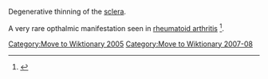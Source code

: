 [[Category:Move to Wiktionary 2005]]
[[Category:Move to Wiktionary 2007-08]]

Degenerative thinning of the [[sclera]].

A very rare opthalmic manifestation seen in [[rheumatoid arthritis]] <ref>{{cite journal |author= Wu CC, Yu HC, Yen JH, Tsai WC, Liu HW.|title=Rare extra-articular manifestation of rheumatoid arthritis: scleromalacia perforans.|journal= Kaohsiung J Med Sci|volume= 21|issue=5|pages=233-235|year=2005|pmid=15960070|}}</ref>.